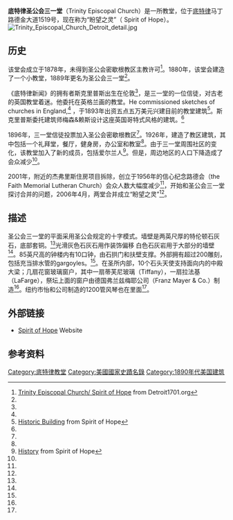 {{Infobox_nrhp | name =底特律圣公会三一堂
  | nrhp_type = 
  | image = Trinity Episcopal Church Detroit.jpg 
  | caption = 
  | location= [[底特律|底特律]]
  | lat_degrees = 42
  | lat_minutes = 20
  | lat_seconds = 29
  | lat_direction = N
  | long_degrees = 83
  | long_minutes = 4
  | long_seconds = 22
  | long_direction = W
  | locmapin = 
  | area =
  | built =1890
| architect= Mason & Rice
| architecture= 
 | added = 1980年5月22日
 | governing_body = 私人
 | refnum=80001929<ref name="nris">{{cite web|url=http://www.nr.nps.gov/ |title=National Register Information System |date=2008-04-15 |work=National Register of Historic Places |publisher=National Park Service |deadurl=yes |archiveurl=https://web.archive.org/web/20071002195303/http://www.nr.nps.gov/ |archivedate=2007-10-02 }}</ref>
}}

'''底特律圣公会三一堂'''（Trinity Episcopal Church）是一所教堂，位于[[底特律|底特律]]马丁路德金大道1519号，现在称为“盼望之灵”（ Spirit of Hope）。
[[Image:Trinity_Episcopal_Church_Detroit_detail.jpg|left]]

==历史==
该堂会成立于1878年，未得到圣公会密歇根教区主教许可<ref name = "det1701">[http://www.detroit1701.org/Trinity%20Episcopal.html Trinity Episcopal Church/ Spirit of Hope] {{Wayback|url=http://www.detroit1701.org/Trinity%20Episcopal.html |date=20080907102232 }} from Detroit1701.org</ref>。1880年，该堂会建造了一个小教堂，1889年更名为圣公会三一堂<ref name = "det1701"/>。

《底特律新闻》的拥有者斯克里普斯出生在伦敦<ref name = "det1701"/>，是三一堂的一位信徒，对古老的英国教堂着迷。他委托在英格兰画的教堂。He commissioned sketches of churches in England,<ref name = "det1701"/> ，于1893年出资五点五万美元兴建目前的教堂建筑<ref name="soh1">[http://www.spiritofhopedetroit.org/historicbuilding.html Historic Building] {{Wayback|url=http://www.spiritofhopedetroit.org/historicbuilding.html |date=20090106140701 }} from Spirit of Hope</ref>。斯克里普斯委托建筑师梅森&赖斯设计这座英国哥特式风格的建筑。<ref name = "soh1"/>  

1896年，三一堂信徒投票加入圣公会密歇根教区<ref name = "det1701"/>。1926年，建造了教区建筑，其中包括一个礼拜堂，餐厅，健身房，办公室和教室<ref name = "soh1"/>。由于三一堂周围社区的变化，该教堂加入了新的成员，包括爱尔兰人<ref name="soh2">[http://www.spiritofhopedetroit.org/history.html History] {{Wayback|url=http://www.spiritofhopedetroit.org/history.html |date=20081120180450 }} from Spirit of Hope</ref>。但是，周边地区的人口下降造成了会众减少<ref name = "soh2"/>。

2001年，附近的杰弗里斯住房项目拆除，创立于1956年的信心纪念路德会（the Faith Memorial Lutheran Church）会众人数大幅度减少<ref name = "soh2"/>，开始和圣公会三一堂探讨合并的问题，2006年4月，两堂合并成立“盼望之灵”<ref name = "soh2"/>。 

==描述== 
圣公会三一堂的平面采用圣公会规定的十字模式。墙壁是两英尺厚的特伦顿石灰石，底部套铜。<ref name = "soh1"/>光滑灰色石灰石用作装饰偏移 白色石灰岩用于大部分的墙壁<ref name = "det1701"/>。85英尺高的钟楼内有10口钟，由石拱门和扶壁支撑。外部拥有超过200雕刻，包括充当排水管的gargoyles。<ref name = "soh1"/>。在圣所内部，10个石头天使支持面向内的中殿大梁；几扇花窗玻璃窗户，其中一扇蒂芙尼玻璃（Tiffany），一扇拉法基（LaFarge），祭坛上面的窗户由德国弗兰兹梅耶公司（Franz Mayer & Co.）制造<ref name = "soh1"/>。纽约市怡和公司制造的1200管风琴也在里面<ref name = "soh1"/>。

== 外部链接 ==
*[https://web.archive.org/web/20080923170308/http://www.spiritofhopedetroit.org/ Spirit of Hope] Website

== 参考资料 ==
{{reflist}}

[[Category:底特律教堂|Category:底特律教堂]]
[[Category:美國國家史蹟名錄|Category:美國國家史蹟名錄]]
[[Category:1890年代美国建筑|Category:1890年代美国建筑]]